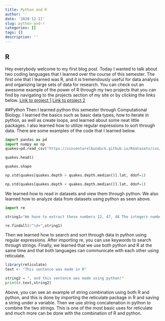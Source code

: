 ```yaml
---
title: Python and R
author: ''
date: '2020-12-11'
slug: python-and-r
categories: []
tags: []
description: ''
---
```

## R
Hey everybody welcome to my first blog post. Today I wanted to talk about two coding languages that I learned over the course of this semester. The first one that I learned was R, and it is tremendously useful for data analysis and organizing large sets of data for research. You can check out an awesome example of the power of R through my two projects that you can find by navigating to the projects section of my site or by clicking the links below.
[Link to project 1](/projects/project1/)
[Link to project 2](/projects/project2/)

##Python
Then I learned python this semester through Computational Biology. I learned the basics such as basic data types, how to iterate in python, as well as create loops, and learned about some neat little packages. I also learned how to utilize regular expressions to sort through data. There are some examples of the code that I learned below.

```python
import pandas as pd
import numpy as np
quakes=pd.read_csv("https://vincentarelbundock.github.io/Rdatasets/csv/datasets/quakes.csv",index_col=0)

quakes.head()
```

```python
quakes.shape
```

```python
np.std(quakes[quakes.depth > quakes.depth.median()].lat, ddof=1)
```

```python
np.std(quakes[quakes.depth < quakes.depth.median()].lat, ddof=1)

```

We learned how to read in datasets and view them through python. We also learned how to analyze data from datasets using python as seen above.

```python
import re

string1="We have to extract these numbers 12, 47, 48 The integers numbers are also interesting: 189 2036 314\',\' is a separator, so please extract these numbers 125,789,1450 and also these 564,90456 We like to offer you 7890$ per month in order to complete this task... we are joking"

re.findall(r"\d+",string1)
```

Then we learned how to search and sort through data in python using regular expressions. After importing re, you can use keywords to search through strings. Finally, we learned that we use both python and R at the same time and that both languages can communicate with each other using reticulate.

```r
library(reticulate)
text <- "This sentence was made in R"

```

```python
string2 = ", and this sentence was made using python!"
print(r.text,string2)

```

Above, you can see an example of string combination using both R and python, and this is done by importing the reticulate package in R and saving a string under a variable. Then we use string concatenation in python to combine the two strings. This is one of the most basic uses for reticulate and much more can be done with the combination of R and python.